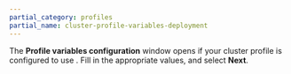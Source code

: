 ```yaml
---
partial_category: profiles
partial_name: cluster-profile-variables-deployment
---
```


The **Profile variables configuration** window opens if your cluster profile is configured to use <VersionedLink text="cluster profile variables" url="/profiles/cluster-profiles/create-cluster-profiles/define-profile-variables/" />. Fill in the appropriate values, and select **Next**.